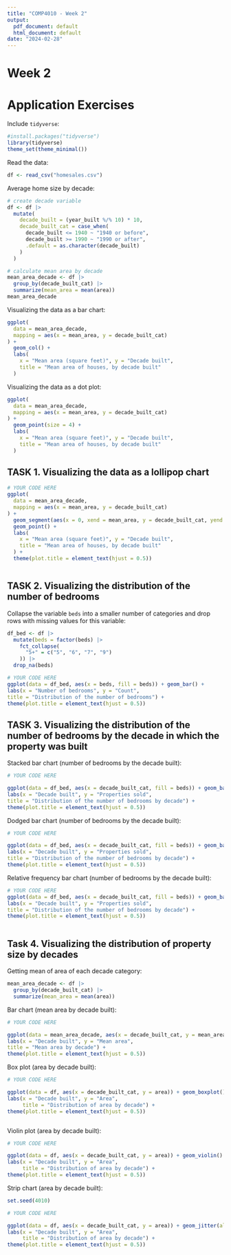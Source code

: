 ```yaml
---
title: "COMP4010 - Week 2"
output:
  pdf_document: default
  html_document: default
date: "2024-02-28"
---
```


# Week 2

# Application Exercises

Include `tidyverse`:

```r
#install.packages("tidyverse")
library(tidyverse)
theme_set(theme_minimal())
```

Read the data:

```r
df <- read_csv("homesales.csv")
```

Average home size by decade:

```r
# create decade variable
df <- df |>
  mutate(
    decade_built = (year_built %/% 10) * 10,
    decade_built_cat = case_when(
      decade_built <= 1940 ~ "1940 or before",
      decade_built >= 1990 ~ "1990 or after",
      .default = as.character(decade_built)
    )
  )

# calculate mean area by decade
mean_area_decade <- df |>
  group_by(decade_built_cat) |>
  summarize(mean_area = mean(area))
mean_area_decade
```

Visualizing the data as a bar chart:

```r
ggplot(
  data = mean_area_decade,
  mapping = aes(x = mean_area, y = decade_built_cat)
) +
  geom_col() +
  labs(
    x = "Mean area (square feet)", y = "Decade built",
    title = "Mean area of houses, by decade built"
  )
```

Visualizing the data as a dot plot:

```r
ggplot(
  data = mean_area_decade,
  mapping = aes(x = mean_area, y = decade_built_cat)
) +
  geom_point(size = 4) +
  labs(
    x = "Mean area (square feet)", y = "Decade built",
    title = "Mean area of houses, by decade built"
  )
```

## TASK 1. Visualizing the data as a lollipop chart

```r
# YOUR CODE HERE
ggplot(
  data = mean_area_decade,
  mapping = aes(x = mean_area, y = decade_built_cat)
) +
  geom_segment(aes(x = 0, xend = mean_area, y = decade_built_cat, yend = decade_built_cat)) +
  geom_point() +
  labs(
    x = "Mean area (square feet)", y = "Decade built",
    title = "Mean area of houses, by decade built"
  ) + 
  theme(plot.title = element_text(hjust = 0.5))



```

## TASK 2. Visualizing the distribution of the number of bedrooms

Collapse the variable `beds` into a smaller number of categories and drop rows with missing values for this variable:

```r
df_bed <- df |>
  mutate(beds = factor(beds) |>
    fct_collapse(
      "5+" = c("5", "6", "7", "9")
    )) |>
  drop_na(beds)
```

```r
# YOUR CODE HERE
ggplot(data = df_bed, aes(x = beds, fill = beds)) + geom_bar() +
labs(x = "Number of bedrooms", y = "Count",
title = "Distribution of the number of bedrooms") + 
theme(plot.title = element_text(hjust = 0.5))
```

## TASK 3. Visualizing the distribution of the number of bedrooms by the decade in which the property was built

Stacked bar chart (number of bedrooms by the decade built):

```r
# YOUR CODE HERE

ggplot(data = df_bed, aes(x = decade_built_cat, fill = beds)) + geom_bar() +
labs(x = "Decade built", y = "Properties sold",
title = "Distribution of the number of bedrooms by decade") + 
theme(plot.title = element_text(hjust = 0.5))


```

Dodged bar chart (number of bedrooms by the decade built):

```r
# YOUR CODE HERE

ggplot(data = df_bed, aes(x = decade_built_cat, fill = beds)) + geom_bar(position = "dodge") +
labs(x = "Decade built", y = "Properties sold",
title = "Distribution of the number of bedrooms by decade") + 
theme(plot.title = element_text(hjust = 0.5))


```

Relative frequency bar chart (number of bedrooms by the decade built):

```r
# YOUR CODE HERE
ggplot(data = df_bed, aes(x = decade_built_cat, fill = beds)) + geom_bar(position = "fill") +
labs(x = "Decade built", y = "Properties sold",
title = "Distribution of the number of bedrooms by decade") + 
theme(plot.title = element_text(hjust = 0.5))



```

## Task 4. Visualizing the distribution of property size by decades

Getting mean of area of each decade category:

```r
mean_area_decade <- df |>
  group_by(decade_built_cat) |>
  summarize(mean_area = mean(area))
```

Bar chart (mean area by decade built):

```r
# YOUR CODE HERE

ggplot(data = mean_area_decade, aes(x = decade_built_cat, y = mean_area)) + geom_bar(stat = "identity") +
labs(x = "Decade built", y = "Mean area",
title = "Mean area by decade") + 
theme(plot.title = element_text(hjust = 0.5))


```

Box plot (area by decade built):

```r
# YOUR CODE HERE

ggplot(data = df, aes(x = decade_built_cat, y = area)) + geom_boxplot() +
labs(x = "Decade built", y = "Area",
     title = "Distribution of area by decade") + 
theme(plot.title = element_text(hjust = 0.5))



```

Violin plot (area by decade built):

```r
# YOUR CODE HERE

ggplot(data = df, aes(x = decade_built_cat, y = area)) + geom_violin() +
labs(x = "Decade built", y = "Area",
     title = "Distribution of area by decade") + 
theme(plot.title = element_text(hjust = 0.5))


```

Strip chart (area by decade built):

```r
set.seed(4010)

# YOUR CODE HERE

ggplot(data = df, aes(x = decade_built_cat, y = area)) + geom_jitter(alpha = 0.3) +
labs(x = "Decade built", y = "Area",
     title = "Distribution of area by decade") + 
theme(plot.title = element_text(hjust = 0.5))


```
